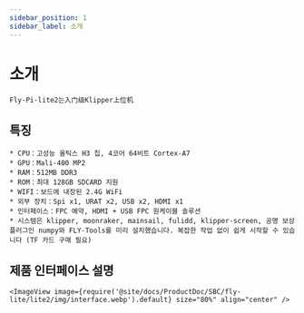 ```yaml
---
sidebar_position: 1
sidebar_label: 소개
---
```


# 소개

    Fly-Pi-lite2는入门级Klipper上位机

## 특징

    * CPU：고성능 올틱스 H3 칩, 4코어 64비트 Cortex-A7
    * GPU：Mali-400 MP2
    * RAM：512MB DDR3
    * ROM：최대 128GB SDCARD 지원
    * WIFI：보드에 내장된 2.4G WiFi
    * 외부 장치：Spi x1, URAT x2, USB x2, HDMI x1
    * 인터페이스：FPC 예약, HDMI + USB FPC 원케이블 솔루션
    * 시스템은 klipper, moonraker, mainsail, fulidd, klipper-screen, 공명 보상 플러그인 numpy와 FLY-Tools를 미리 설치했습니다. 복잡한 작업 없이 쉽게 시작할 수 있습니다 (TF 카드 구매 필요)

## 제품 인터페이스 설명

    <ImageView image={require('@site/docs/ProductDoc/SBC/fly-lite/lite2/img/interface.webp').default} size="80%" align="center" />

